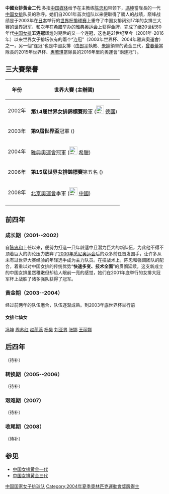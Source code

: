 {{MedalTableTop|width = 250px}}
{{MedalCompetition|[[奧林匹克運動會排球比賽|奧林匹克運動會]] [[File:Olympic_rings.svg|40px]]}}
{{MedalGold| [[2004年夏季奧林匹克運動會|2004年 雅典]] | [[2004年夏季奧林匹克運動會排球比賽|隊際]] }}
{{MedalCompetition|[[世界盃排球赛|世界盃排球赛]]}}
{{MedalGold| [[2003年世界盃女子排球賽|2003年 日本]]|隊際}}
{{MedalBottom}}


'''中國女排黃金二代''' 多指[[中国|中国]][[媒体|媒体]]给予在主教练[[陈忠和|陈忠和]]带领下，[[馮坤|馮坤]]當隊長的一代[[中国女排|中国女排]]队员的称呼。她们自2001年首次组队以来便取得了骄人的战绩，巅峰战绩是于2003年在[[日本|日本]]举行的[[世界杯排球赛|世界杯排球赛]]上重夺了中国女排阔别17年的女排三大赛的[[世界|世界]][[冠军|冠军]]，和次年在[[希腊|希腊]]举办的[[2004年夏季奥林匹克运动会|雅典奥运会]]上获得金牌，完成了继20世纪80年代[[中国女排|中国女排]]'''五连冠'''辉煌时期后的又一个连冠，这也是21世纪至今（2001年-2016年）以来世界女子排坛仅有的兩个“连冠”（2003年世界杯、2004年雅典奧運會）之一，另一個“连冠”也是中國女排（由[[郎平|郎平]]執教、[[朱婷_(運動員)|朱婷]]領軍的黃金三代，[[曾春蕾|曾春蕾]]當隊長的2015年世界杯、[[惠若琪|惠若琪]]當隊長的2016年里約奧運會“兩连冠”）。

== 三大賽榮譽 ==

{| border="1" cellpadding="2" cellspacing="0"
|- bgcolor="#efefef" align="center" 
! 年份 !! 世界大賽 (主辦國) 
|-
| 2002年 || '''第14屆世界女排錦標賽'''殿軍 ([[File:Flag_of_Germany.svg|25px]] [[德國|德國]])
|-
| 2003年 || '''第9屆世界盃'''冠軍 ({{JPN}}) 
|-
| 2004年 || [[2004年夏季奧林匹克運動會|雅典奧運會]]冠軍 ([[File:Flag_of_Greece.svg|25px]] [[希臘|希臘]])
|-
| 2006年 || '''第15屆世界女排錦標賽'''第五名 ({{JPN}}) 
|-
| 2008年 || [[2008年夏季奧林匹克運動會|北京奧運會]]季軍 ([[File:Flag_of_the_People's_Republic_of_China.svg|25px]] [[中國|中國]])
|-
|}

== 前四年 ==

=== 成长期（2001--2002） ===
自[[陈忠和|陈忠和]]上任以来，便努力打造一只年龄适中且潜力巨大的新队伍，为此他不得不顶着巨大的舆论压力放弃了[[2000年悉尼奥运会|2000年悉尼奥运会]]后的众多前任首发国手，让许多从未有过世界大赛经验的年轻选手成为主力队员。在技战术上，陈忠和强调团队的配合，着重以对中国女排的传统优势“'''快速多变、技术全面'''”的贯彻延续。这支新成立的中国女排虽然稚嫩但却给人眼前一亮的感觉，她们在2001年底举行的女排大冠军杯上战胜了诸多强队获得了冠军。

=== 黄金期（2003--2004） ===
经过前两年的队伍磨合，队伍逐渐成熟。到2003年底世界杯举行前

==== 女排七仙女 ====
[[冯坤|冯坤]] [[周苏红|周苏红]] [[赵蕊蕊|赵蕊蕊]] [[杨昊|杨昊]] [[刘亚男|刘亚男]] [[张娜|张娜]] [[王丽娜|王丽娜]]

== 后四年 ==
（待补）
=== 转换期（2005--2006） ===
（待补）
=== 艰难期（2007） ===
（待补）
=== 收尾期（2008） ===
（待补）
== 参见 ==
*[[中国女排黄金一代|中国女排黄金一代]]
*[[中国女排黄金三代|中国女排黄金三代]]
{{2004年夏季奧運會中國女子排球隊}}
{{2008年夏季奧運會中國女子排球隊}}
[[Category:中国国家女子排球队|]]
[[Category:2004年夏季奧林匹克運動會獎牌得主|Category:2004年夏季奧林匹克運動會獎牌得主]]